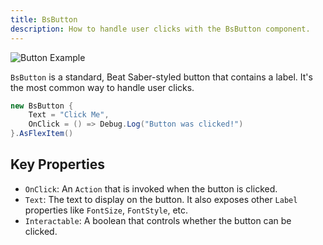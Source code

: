 ```yaml
---
title: BsButton
description: How to handle user clicks with the BsButton component.
---
```


![Button Example](/assets/bsbutton.png)

`BsButton` is a standard, Beat Saber-styled button that contains a label. It's the most common way to handle user clicks.

```csharp
new BsButton {
    Text = "Click Me",
    OnClick = () => Debug.Log("Button was clicked!")
}.AsFlexItem()
```

## Key Properties
- `OnClick`: An `Action` that is invoked when the button is clicked.
- `Text`: The text to display on the button. It also exposes other `Label` properties like `FontSize`, `FontStyle`, etc.
- `Interactable`: A boolean that controls whether the button can be clicked. 